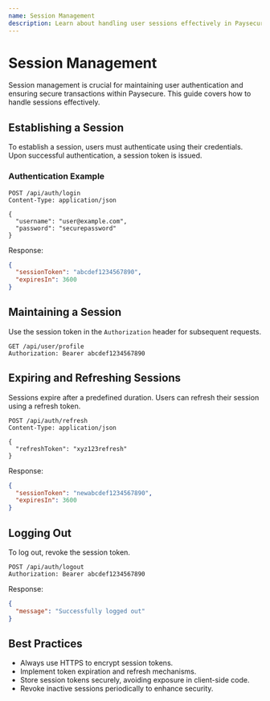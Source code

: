 ```yaml
---
name: Session Management
description: Learn about handling user sessions effectively in Paysecure.
---
```


# Session Management

Session management is crucial for maintaining user authentication and ensuring secure transactions within Paysecure. This guide covers how to handle sessions effectively.

## Establishing a Session

To establish a session, users must authenticate using their credentials. Upon successful authentication, a session token is issued.

### Authentication Example

```http
POST /api/auth/login
Content-Type: application/json

{
  "username": "user@example.com",
  "password": "securepassword"
}
```

Response:

```json
{
  "sessionToken": "abcdef1234567890",
  "expiresIn": 3600
}
```

## Maintaining a Session

Use the session token in the `Authorization` header for subsequent requests.

```http
GET /api/user/profile
Authorization: Bearer abcdef1234567890
```

## Expiring and Refreshing Sessions

Sessions expire after a predefined duration. Users can refresh their session using a refresh token.

```http
POST /api/auth/refresh
Content-Type: application/json

{
  "refreshToken": "xyz123refresh"
}
```

Response:

```json
{
  "sessionToken": "newabcdef1234567890",
  "expiresIn": 3600
}
```

## Logging Out

To log out, revoke the session token.

```http
POST /api/auth/logout
Authorization: Bearer abcdef1234567890
```

Response:

```json
{
  "message": "Successfully logged out"
}
```

## Best Practices
- Always use HTTPS to encrypt session tokens.
- Implement token expiration and refresh mechanisms.
- Store session tokens securely, avoiding exposure in client-side code.
- Revoke inactive sessions periodically to enhance security.

